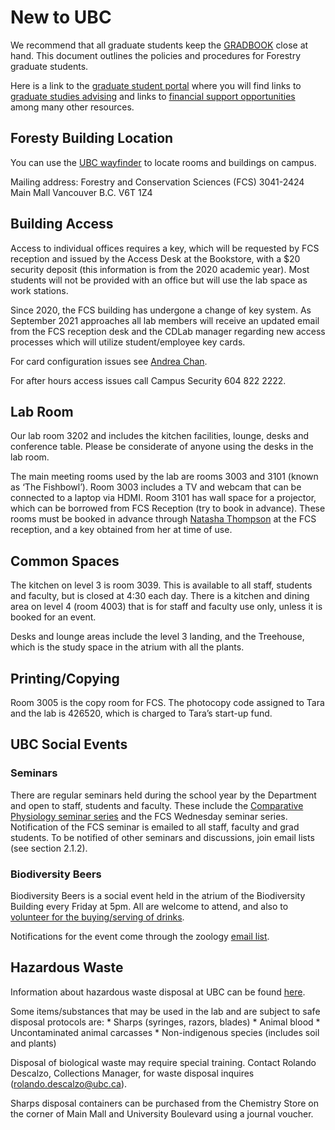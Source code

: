 # New to UBC {#newtoubc .unnumbered}

We recommend that all graduate students keep the [GRADBOOK](https://forestry.ubc.ca/files/2023/04/Forestry-Gradbook.pdf) close at hand. This document outlines the policies and procedures for Forestry graduate students.

Here is a link to the [graduate student portal](https://forestry.ubc.ca/students/graduate-student-portal/) where you will find links to [graduate studies advising](https://forestry.ubc.ca/students/graduate-student-portal/graduate-student-advising/) and links to [financial support opportunities](https://forestry.ubc.ca/students/graduate-student-portal/financial-support/) among many other resources.

## Foresty Building Location {-#forestrybuildinglocale}

You can use the [UBC wayfinder](https://www.maps.ubc.ca/) to locate rooms and buildings on campus.

<need map of UBC here>

Mailing address: 
Forestry and Conservation Sciences (FCS)
3041-2424 Main Mall 
Vancouver
B.C. V6T 1Z4

## Building Access

Access to individual offices requires a key, which will be requested by FCS reception and issued by the Access Desk at the Bookstore, with a $20 security deposit (this information is from the 2020 academic year). Most students will not be provided with an office but will use the lab space as work stations. 

Since 2020, the FCS building has undergone a change of key system. As September 2021 approaches all lab members will receive an updated email from the FCS reception desk and the CDLab manager regarding new access processes which will utilize student/employee key cards. 

For card configuration issues see [Andrea Chan](#contacts). 

For after hours access issues call Campus Security 604 822 2222.

## Lab Room {-#labroom}

Our lab room 3202 and includes the kitchen facilities, lounge, desks and conference table. Please be considerate of anyone using the desks in the lab room.

The main meeting rooms used by the lab are rooms 3003 and 3101 (known as ‘The Fishbowl’). Room 3003 includes a TV and webcam that can be connected to a laptop via HDMI. Room 3101 has wall space for a projector, which can be borrowed from FCS Reception (try to book in advance). These rooms must be booked in advance through [Natasha Thompson](#contacts) at the FCS reception, and a key obtained from her at time of use.

## Common Spaces {-#commonspaces}

The kitchen on level 3 is room 3039. This is available to all staff, students and faculty, but is closed at 4:30 each day. There is a kitchen and dining area on level 4 (room 4003) that is for staff and faculty use only, unless it is booked for an event. 

Desks and lounge areas include the level 3 landing, and the Treehouse, which is the study space in the atrium with all the plants.

## Printing/Copying {-#printing}

Room 3005 is the copy room for FCS. The photocopy code assigned to Tara and the lab is 426520, which is charged to Tara’s start-up fund.

## UBC Social Events {-#ubcsocial}

### Seminars

There are regular seminars held during the school year by the Department and open to staff, students and faculty. These include the [Comparative Physiology seminar series](https://zoology.ubc.ca/events/weekly-seminars/friday-comparative-physiology-invited-speaker-seminar) and the FCS Wednesday seminar series. Notification of the FCS seminar is emailed to all staff, faculty and grad students. To be notified of other seminars and discussions, join email lists (see section 2.1.2).

### Biodiversity Beers

Biodiversity Beers is a social event held in the atrium of the Biodiversity Building every Friday at 5pm. All are welcome to attend, and also to [volunteer for the buying/serving of drinks ](https://blogs.ubc.ca/biodiversitysocial/volunteer-information/).

Notifications for the event come through the zoology [email list](#emaillists).

## Hazardous Waste 

Information about hazardous waste disposal at UBC can be found [here](https://srs.ubc.ca/environment/hazardous-waste-management/hazardous-waste-manual/).

Some items/substances that may be used in the lab and are subject to safe disposal protocols are:
* Sharps (syringes, razors, blades)
* Animal blood
* Uncontaminated animal carcasses
* Non-indigenous species (includes soil and plants)

Disposal of biological waste may require special training. Contact Rolando Descalzo, Collections Manager, for waste disposal inquires ([rolando.descalzo@ubc.ca](mailto:rolando.descalzo@ubc.ca)).

Sharps disposal containers can be purchased from the Chemistry Store on the corner of Main Mall and University Boulevard using a journal voucher.



